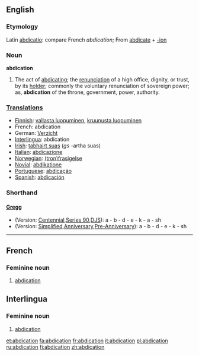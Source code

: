 {{Wikisource1911Enc|Abdication}}
==English==

===Etymology===
Latin [[abdicatio]]: compare French ''abdication''; From [[abdicate]] + [[-ion]]

===Noun===
'''abdication'''
# The act of [[abdicating]]; the [[renunciation]] of a high office, dignity, or trust, by its [[holder]]; commonly the voluntary renunciation of sovereign power; as, '''abdication''' of the throne, government, power, authority.

===[[Translation]]s===
*[[Finnish]]: [[vallasta luopuminen]], [[kruunusta luopuminen]]
*French: abdication {{f}}
*German: [[Verzicht]]
*[[Interlingua]]: abdication {{f}}
*[[Irish]]: [[tabhairt suas]] {{f}} (''gs'' -artha suas)
*[[Italian]]: [[abdicazione]] {{f}}
*[[Norwegian]]: [[(tron)frasigelse]] {{c}}
*[[Novial]]: [[abdikatione]]
*[[Portuguese]]: [[abdicação]] {{f}}
*[[Spanish]]: [[abdicación]] {{f}}

===Shorthand===
====[http://en.wikipedia.org/wiki/Gregg_Shorthand Gregg]====
* (Version: [http://en.wikipedia.org/wiki/Gregg_Shorthand#Centennial_Gregg_Shorthand Centennial],[http://en.wikipedia.org/wiki/Gregg_Shorthand#Series_90_Gregg_Shorthand  Series 90],[http://en.wikipedia.org/wiki/Gregg_Shorthand#Diamond_Jubilee_Gregg_Shorthand  DJS]): a - b - d - e - k - a - sh
* (Version: [http://en.wikipedia.org/wiki/Gregg_Shorthand#Simplified_Gregg_Shorthand Simplified],[http://en.wikipedia.org/wiki/Gregg_Shorthand#Anniversary_Gregg_Shorthand Anniversary],[http://en.wikipedia.org/wiki/Gregg_Shorthand#Pre-Anniversary_Gregg_Shorthand Pre-Anniversary]): a - b - d - e - k - sh

----

==French==
===Feminine noun===
# [[abdication#English|abdication]]

==Interlingua==
===Feminine noun===
# [[abdication#English|abdication]]

[[et:abdication]]
[[fa:abdication]]
[[fr:abdication]]
[[it:abdication]]
[[pl:abdication]]
[[ru:abdication]]
[[fi:abdication]]
[[zh:abdication]]